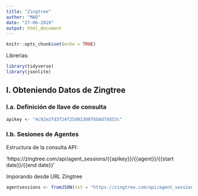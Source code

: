 ```yaml
---
title: "Zingtree"
author: "MAO"
date: "27-06-2019"
output: html_document
---
```


```r
knitr::opts_chunk$set(echo = TRUE)
```

Librerías:
```r
library(tidyverse)
library(jsonlite)
```

## I. Obteniendo Datos de Zingtree

### I.a. Definición de llave de consulta

```r
apikey <- "4c92e2fd3f24f25d02308f6b8d7dd53c"
```

### I.b. Sesiones de Agentes

Estructura de la consulta API:

'https://zingtree.com/api/agent_sessions/{{apikey}}/{{agent}}/{{start date}}/{{end date}}'

Imporando desde URL Zingtree
```r
agentsessions <- fromJSON(txt = "https://zingtree.com/api/agent_sessions/4c92e2fd3f24f25d02308f6b8d7dd53c/*/2019-06-23/2019-06-25")
```

